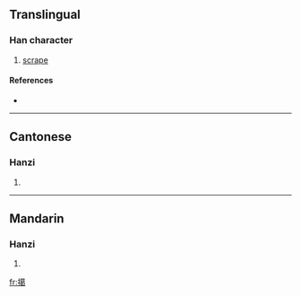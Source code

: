 ==Translingual==

===Han character===
{{Han char|rn=64|rad=手|as=13|sn=16|four=5402<sub>7</sub>|canj=手廿日女 (QTAV)}}

# [[scrape]]

====References====
* {{Han ref|kx=0459.060|dkj=12833|dj=0808.050|hdz=31954.020|uh=64D6|ud=25814|bh=E9A5|bd=59813}}

----

==Cantonese==

===Hanzi===
{{yue-hanzi|jyut=|y=kat6}}

# {{defn|Cantonese}}

----

==Mandarin==

===Hanzi===
{{cmn-hanzi|pin=[[gě]] ([[ge3]]), [[yè]] ([[ye4]])|wg=ko<sup>3</sup>, yeh<sup>4</sup>}}

# {{defn|Mandarin}}

[[fr:擖]]